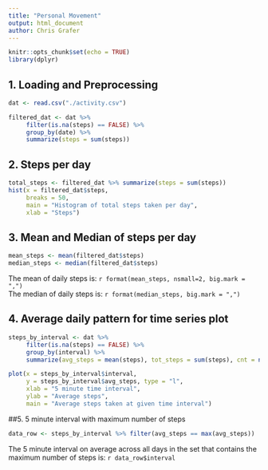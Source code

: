 ```yaml
---
title: "Personal Movement"
output: html_document
author: Chris Grafer
---
```


```r
knitr::opts_chunk$set(echo = TRUE)
library(dplyr)
```

## 1. Loading and Preprocessing
```r
dat <- read.csv("./activity.csv")

filtered_dat <- dat %>% 
     filter(is.na(steps) == FALSE) %>% 
     group_by(date) %>% 
     summarize(steps = sum(steps))
```



## 2. Steps per day
```r
total_steps <- filtered_dat %>% summarize(steps = sum(steps))
hist(x = filtered_dat$steps,
     breaks = 50, 
     main = "Histogram of total steps taken per day",
     xlab = "Steps")
```

## 3. Mean and Median of steps per day

```r
mean_steps <- mean(filtered_dat$steps)
median_steps <- median(filtered_dat$steps)
```
  
The mean of daily steps is: `r format(mean_steps, nsmall=2, big.mark = ",")`  
The median of daily steps is: `r format(median_steps, big.mark = ",")`  


## 4. Average daily pattern for time series plot
``` r
steps_by_interval <- dat %>%
     filter(is.na(steps) == FALSE) %>%
     group_by(interval) %>%
     summarize(avg_steps = mean(steps), tot_steps = sum(steps), cnt = n())

plot(x = steps_by_interval$interval, 
     y = steps_by_interval$avg_steps, type = "l",
     xlab = "5 minute time interval",
     ylab = "Average steps",
     main = "Average steps taken at given time interval")
```

##5. 5 minute interval with maximum number of steps
``` r
data_row <- steps_by_interval %>% filter(avg_steps == max(avg_steps)) 
```
  
  The 5 minute interval on average across all days in the set that contains the maximum number of steps is: `r data_row$interval`

